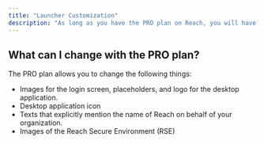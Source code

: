 ```yaml
---
title: "Launcher Customization"
description: "As long as you have the PRO plan on Reach, you will have access to customize the launcher to your liking with your organization's branding, giving your experiences a better look."
---
```


## What can I change with the PRO plan?

The PRO plan allows you to change the following things:

- Images for the login screen, placeholders, and logo for the desktop application.
- Desktop application icon
- Texts that explicitly mention the name of Reach on behalf of your organization.
- Images of the Reach Secure Environment (RSE)